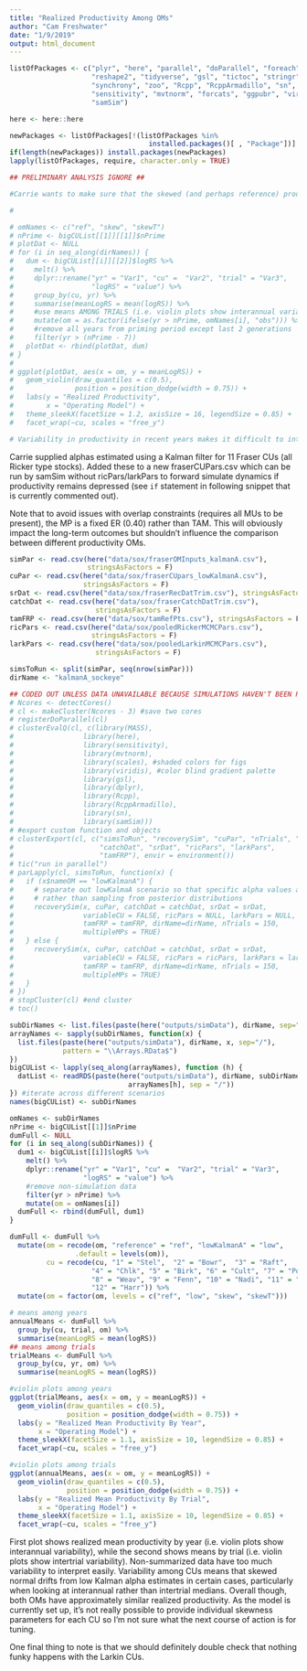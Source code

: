 ```yaml
---
title: "Realized Productivity Among OMs"
author: "Cam Freshwater"
date: "1/9/2019"
output: html_document
---
```


```r
listOfPackages <- c("plyr", "here", "parallel", "doParallel", "foreach", 
                    "reshape2", "tidyverse", "gsl", "tictoc", "stringr", 
                    "synchrony", "zoo", "Rcpp", "RcppArmadillo", "sn", 
                    "sensitivity", "mvtnorm", "forcats", "ggpubr", "viridis", 
                    "samSim")

here <- here::here

newPackages <- listOfPackages[!(listOfPackages %in% 
                                  installed.packages()[ , "Package"])]
if(length(newPackages)) install.packages(newPackages)
lapply(listOfPackages, require, character.only = TRUE)
```


```r
## PRELIMINARY ANALYSIS IGNORE ##

#Carrie wants to make sure that the skewed (and perhaps reference) productivity #operating models accurately reflect recent low levels of R/S. Ideally this would  be #done by fitting kalman filter stock-recruit models to data generated from skewed OMs #and making sure that alpha values are similar. As a first pass however, simply compare #average R/S during sim period for each CU to observed.

#
```

```r
# omNames <- c("ref", "skew", "skewT")
# nPrime <- bigCUList[[1]][[1]]$nPrime
# plotDat <- NULL
# for (i in seq_along(dirNames)) {
#   dum <- bigCUList[[i]][[2]]$logRS %>% 
#     melt() %>% 
#     dplyr::rename("yr" = "Var1", "cu" =  "Var2", "trial" = "Var3", 
#                   "logRS" = "value") %>% 
#     group_by(cu, yr) %>% 
#     summarise(meanLogRS = mean(logRS)) %>% 
#     #use means AMONG TRIALS (i.e. violin plots show interannual variability)
#     mutate(om = as.factor(ifelse(yr > nPrime, omNames[i], "obs"))) %>% 
#     #remove all years from priming period except last 2 generations
#     filter(yr > (nPrime - 7))
#   plotDat <- rbind(plotDat, dum)
# }  
# 
# ggplot(plotDat, aes(x = om, y = meanLogRS)) +
#   geom_violin(draw_quantiles = c(0.5), 
#               position = position_dodge(width = 0.75)) +
#   labs(y = "Realized Productivity",
#        x = "Operating Model") +
#   theme_sleekX(facetSize = 1.2, axisSize = 16, legendSize = 0.85) +
#   facet_wrap(~cu, scales = "free_y")

# Variability in productivity in recent years makes it difficult to interpret. Will need to directly compare simulated R/S from alpha values equivalent to Sue's Kalman filter estimates and see how they compare rather than using observed alone. 

```

Carrie supplied alphas estimated using a Kalman filter for 11 Fraser CUs (all Ricker type stocks). Added these to a new fraserCUPars.csv which can be run by samSim without ricPars/larkPars to forward simulate dynamics if productivity remains depressed (see `if` statement in following snippet that is currently commented out).

Note that to avoid issues with overlap constraints (requires all MUs to be present), the MP is a fixed ER (0.40) rather than TAM. This will obviously impact the long-term outcomes but shouldn't influence the comparison between different productivity OMs.

```r
simPar <- read.csv(here("data/sox/fraserOMInputs_kalmanA.csv"), 
                   stringsAsFactors = F)
cuPar <- read.csv(here("data/sox/fraserCUpars_lowKalmanA.csv"), 
                  stringsAsFactors = F)
srDat <- read.csv(here("data/sox/fraserRecDatTrim.csv"), stringsAsFactors = F)
catchDat <- read.csv(here("data/sox/fraserCatchDatTrim.csv"), 
                     stringsAsFactors = F)
tamFRP <- read.csv(here("data/sox/tamRefPts.csv"), stringsAsFactors = F)
ricPars <- read.csv(here("data/sox/pooledRickerMCMCPars.csv"), 
                    stringsAsFactors = F)
larkPars <- read.csv(here("data/sox/pooledLarkinMCMCPars.csv"), 
                     stringsAsFactors = F)

simsToRun <- split(simPar, seq(nrow(simPar)))
dirName <- "kalmanA_sockeye"

## CODED OUT UNLESS DATA UNAVAILABLE BECAUSE SIMULATIONS HAVEN'T BEEN RUN LOCALLY
# Ncores <- detectCores()
# cl <- makeCluster(Ncores - 3) #save two cores
# registerDoParallel(cl)
# clusterEvalQ(cl, c(library(MASS),
#                 library(here),
#                 library(sensitivity),
#                 library(mvtnorm),
#                 library(scales), #shaded colors for figs
#                 library(viridis), #color blind gradient palette
#                 library(gsl), 
#                 library(dplyr),
#                 library(Rcpp),
#                 library(RcppArmadillo),
#                 library(sn),
#                 library(samSim)))
# #export custom function and objects
# clusterExport(cl, c("simsToRun", "recoverySim", "cuPar", "nTrials", "dirName",
#                     "catchDat", "srDat", "ricPars", "larkPars", 
#                     "tamFRP"), envir = environment()) 
# tic("run in parallel")
# parLapply(cl, simsToRun, function(x) {
#   if (x$nameOM == "lowKalmanA") {
#     # separate out lowKalmaA scenario so that specific alpha values are passed 
#     # rather than sampling from posterior distributions
#     recoverySim(x, cuPar, catchDat = catchDat, srDat = srDat, 
#                 variableCU = FALSE, ricPars = NULL, larkPars = NULL, 
#                 tamFRP = tamFRP, dirName=dirName, nTrials = 150,
#                 multipleMPs = TRUE)
#   } else {
#     recoverySim(x, cuPar, catchDat = catchDat, srDat = srDat, 
#                 variableCU = FALSE, ricPars = ricPars, larkPars = larkPars, 
#                 tamFRP = tamFRP, dirName=dirName, nTrials = 150,
#                 multipleMPs = TRUE)
#   }
# })
# stopCluster(cl) #end cluster
# toc()
```


```r
subDirNames <- list.files(paste(here("outputs/simData"), dirName, sep="/"))
arrayNames <- sapply(subDirNames, function(x) {
  list.files(paste(here("outputs/simData"), dirName, x, sep="/"), 
             pattern = "\\Arrays.RData$")
})
bigCUList <- lapply(seq_along(arrayNames), function (h) {
  datList <- readRDS(paste(here("outputs/simData"), dirName, subDirNames[h],
                             arrayNames[h], sep = "/"))
}) #iterate across different scenarios
names(bigCUList) <- subDirNames

omNames <- subDirNames
nPrime <- bigCUList[[1]]$nPrime
dumFull <- NULL
for (i in seq_along(subDirNames)) {
  dum1 <- bigCUList[[i]]$logRS %>% 
    melt() %>% 
    dplyr::rename("yr" = "Var1", "cu" =  "Var2", "trial" = "Var3", 
                  "logRS" = "value") %>% 
    #remove non-simulation data
    filter(yr > nPrime) %>% 
    mutate(om = omNames[i])  
  dumFull <- rbind(dumFull, dum1)
}  

dumFull <- dumFull %>% 
  mutate(om = recode(om, "reference" = "ref", "lowKalmanA" = "low", 
                .default = levels(om)),
         cu = recode(cu, "1" = "Stel",  "2" = "Bowr",  "3" = "Raft", 
                    "4" = "Chlk", "5" = "Birk", "6" = "Cult", "7" = "Port",
                    "8" = "Weav", "9" = "Fenn", "10" = "Nadi", "11" = "Pitt",
                    "12" = "Harr")) %>% 
  mutate(om = factor(om, levels = c("ref", "low", "skew", "skewT")))

# means among years
annualMeans <- dumFull %>% 
  group_by(cu, trial, om) %>%
  summarise(meanLogRS = mean(logRS))  
## means among trials
trialMeans <- dumFull %>% 
  group_by(cu, yr, om) %>%
  summarise(meanLogRS = mean(logRS))
```

```r
#violin plots among years
ggplot(trialMeans, aes(x = om, y = meanLogRS)) +
  geom_violin(draw_quantiles = c(0.5), 
              position = position_dodge(width = 0.75)) +
  labs(y = "Realized Mean Productivity By Year",
       x = "Operating Model") +
  theme_sleekX(facetSize = 1.1, axisSize = 10, legendSize = 0.85) +
  facet_wrap(~cu, scales = "free_y")

#violin plots among trials
ggplot(annualMeans, aes(x = om, y = meanLogRS)) +
  geom_violin(draw_quantiles = c(0.5), 
              position = position_dodge(width = 0.75)) +
  labs(y = "Realized Mean Productivity By Trial",
       x = "Operating Model") +
  theme_sleekX(facetSize = 1.1, axisSize = 10, legendSize = 0.85) +
  facet_wrap(~cu, scales = "free_y")

```

First plot shows realized mean productivity by year (i.e. violin plots show interannual variability), while the second shows means by trial (i.e. violin plots show intertrial variability). Non-summarized data have too much variability to interpret easily. Variability among CUs means that skewed normal drifts from low Kalman alpha estimates in certain cases, particularly when looking at interannual rather than intertrial medians. Overall though, both OMs have approximately similar realized productivity. As the model is currently set up, it's not really possible to provide individual skewness parameters for each CU so I'm not sure what the next course of action is for tuning. 

One final thing to note is that we should definitely double check that nothing funky happens with the Larkin CUs. 